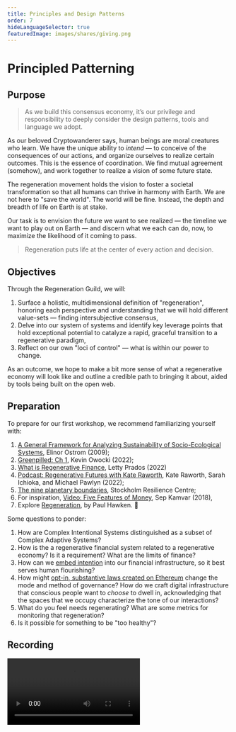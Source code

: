 ```yaml
---
title: Principles and Design Patterns
order: 7
hideLanguageSelector: true
featuredImage: images/shares/giving.png
---
```


# Principled Patterning

## Purpose

> As we build this consensus economy, it’s our privilege and responsibility to deeply consider the design patterns, tools and language we adopt.

As our beloved Cryptowanderer says, human beings are moral creatures who learn. We have the unique ability to *intend* — to conceive of the consequences of our actions, and organize ourselves to realize certain outcomes. This is the essence of coordination. We find mutual agreement (somehow), and work together to realize a vision of some future state. 

The regeneration movement holds the vision to foster a societal transformation so that all humans can thrive in harmony with  Earth. We are not here to "save the world". The world will be fine. Instead, the depth and breadth of life on Earth is at stake.

Our task is to envision the future we want to see realized — the timeline we want to play out on Earth — and discern what we each can do, now, to maximize the likelihood of it coming to pass.

> Regeneration puts life at the center of every action and decision.

## Objectives

Through the Regeneration Guild, we will: 

1. Surface a holistic, multidimensional definition of "regeneration", honoring each perspective and understanding that we will hold different value-sets — finding intersubjective consensus,
2. Delve into our system of systems and identify key leverage points that hold exceptional potential to catalyze a rapid, graceful transition to a regenerative paradigm,
3. Reflect on our own "loci of control" — what is within our power to change.

As an outcome, we hope to make a bit more sense of what a regenerative economy will look like and outline a credible path to bringing it about, aided by tools being built on the open web. 

## Preparation

To prepare for our first workshop, we recommend familiarizing yourself with:

1. [A General Framework for Analyzing Sustainability of Socio-Ecological Systems](https://www.semanticscholar.org/paper/A-General-Framework-for-Analyzing-Sustainability-of-Ostrom/39c3a529768cd7fe77e178cae10377085c84cfc8), Elinor Ostrom (2009);
2. [Greenpilled: Ch 1](https://greenpill.party/preview.pdf), Kevin Owocki (2022);
3. [What is Regenerative Finance](https://medium.com/regenliving/what-is-regenerative-financing-refi-8bebaf2e0a4d), Letty Prados (2022)
4. [Podcast: Regenerative Futures with Kate Raworth](https://www.flourish-book.com/flourishsystemschange-podcast/regenerative-futures), Kate Raworth, Sarah Ichioka, and Michael Pawlyn (2022);
5. [The nine planetary boundaries](https://www.stockholmresilience.org/research/planetary-boundaries/the-nine-planetary-boundaries.html), Stockholm Resilience Centre;
6. For inspiration, [Video: Five Features of Money](https://www.youtube.com/watch?v=rAL3L4-7r0M), Sep Kamvar (2018),
7. Explore [Regeneration](https://regeneration.org/), by Paul Hawken. 🌱

Some questions to ponder:

1. How are Complex Intentional Systems distinguished as a subset of Complex Adaptive Systems?
2. How is the a regenerative financial system related to a regenerative economy? Is it a requirement? What are the limits of finance?
3. How can we [embed intention](https://hackernoon.com/policy-proposals-for-crypto-protocols-to-make-them-less-dystopic-and-more-inclusive) into our financial infrastructure, so it best serves human flourishing?
4. How might [opt-in, substantive laws created on Ethereum](/learn/module-1/dreamers/#learning-the-language) change the mode and method of governance? How do we craft digital infrastructure that conscious people want to _choose_ to dwell in, acknowledging that the spaces that we occupy characterize the tone of our interactions?
5. What do you feel needs regenerating? What are some metrics for monitoring that regeneration?
6. Is it possible for something to be "too healthy"?

## Recording

<Video src="https://www.youtube-nocookie.com/embed/EOT23f0dEwg" />

🙏🌱💚
